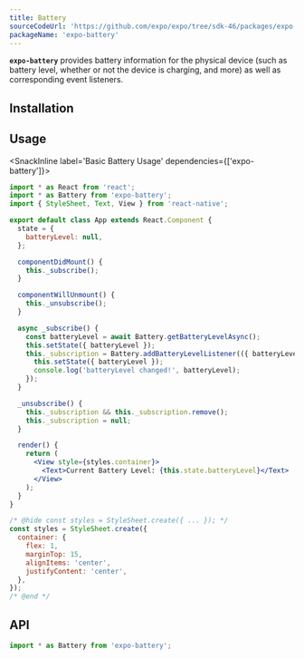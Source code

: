 ```yaml
---
title: Battery
sourceCodeUrl: 'https://github.com/expo/expo/tree/sdk-46/packages/expo-battery'
packageName: 'expo-battery'
---
```



**`expo-battery`** provides battery information for the physical device (such as battery level, whether or not the device is charging, and more) as well as corresponding event listeners.

<PlatformsSection android emulator ios web />

## Installation

<APIInstallSection />

## Usage

<SnackInline label='Basic Battery Usage' dependencies={['expo-battery']}>

```jsx
import * as React from 'react';
import * as Battery from 'expo-battery';
import { StyleSheet, Text, View } from 'react-native';

export default class App extends React.Component {
  state = {
    batteryLevel: null,
  };

  componentDidMount() {
    this._subscribe();
  }

  componentWillUnmount() {
    this._unsubscribe();
  }

  async _subscribe() {
    const batteryLevel = await Battery.getBatteryLevelAsync();
    this.setState({ batteryLevel });
    this._subscription = Battery.addBatteryLevelListener(({ batteryLevel }) => {
      this.setState({ batteryLevel });
      console.log('batteryLevel changed!', batteryLevel);
    });
  }

  _unsubscribe() {
    this._subscription && this._subscription.remove();
    this._subscription = null;
  }

  render() {
    return (
      <View style={styles.container}>
        <Text>Current Battery Level: {this.state.batteryLevel}</Text>
      </View>
    );
  }
}

/* @hide const styles = StyleSheet.create({ ... }); */
const styles = StyleSheet.create({
  container: {
    flex: 1,
    marginTop: 15,
    alignItems: 'center',
    justifyContent: 'center',
  },
});
/* @end */
```

</SnackInline>

## API

```js
import * as Battery from 'expo-battery';
```

<APISection packageName="expo-battery" />
